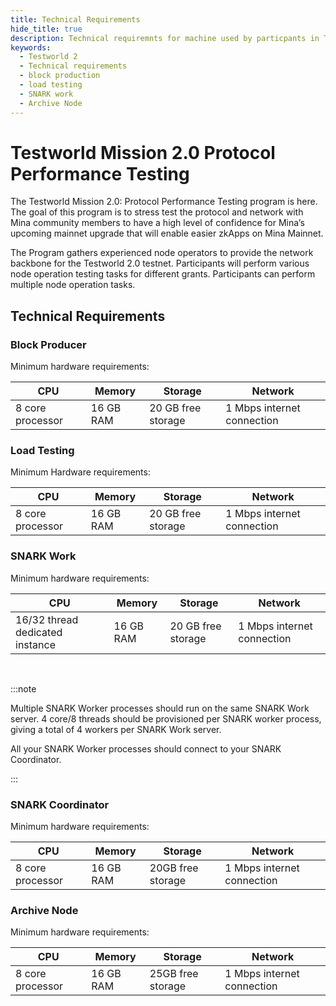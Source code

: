 ```yaml
---
title: Technical Requirements
hide_title: true
description: Technical requiremnts for machine used by particpants in Testworld 2.0
keywords:
  - Testworld 2
  - Technical requirements
  - block production
  - load testing
  - SNARK work
  - Archive Node
---
```


# Testworld Mission 2.0 Protocol Performance Testing
The Testworld Mission 2.0: Protocol Performance Testing program is here. The goal of this program is to stress test the protocol and network with Mina community members to have a high level of confidence for Mina’s upcoming mainnet upgrade that will enable easier zkApps on Mina Mainnet.

The Program gathers experienced node operators to provide the network backbone for the Testworld 2.0 testnet. Participants will perform various node operation testing tasks for different grants. Participants can perform multiple node operation tasks.

## Technical Requirements

### Block Producer
Minimum hardware requirements:

| CPU               | Memory      | Storage           | Network                    |
| ----------------- |------------ |------------------ |--------------------------- |
| 8 core processor  | 16 GB RAM   | 20 GB free storage | 1 Mbps internet connection | 

### Load Testing 
Minimum Hardware requirements:

| CPU               | Memory      | Storage           | Network                    |
| ----------------- |------------ |------------------ |--------------------------- |
| 8 core processor  | 16 GB RAM   | 20 GB free storage | 1 Mbps internet connection | 

### SNARK Work
Minimum hardware requirements:

| CPU               | Memory      | Storage           | Network                    |
| ----------------- |------------ |------------------ |--------------------------- |
| 16/32 thread dedicated instance  | 16 GB RAM   | 20 GB free storage | 1 Mbps internet connection | 

<br />

:::note

Multiple SNARK Worker processes should run on the same SNARK Work server. 4 core/8 threads should be provisioned per SNARK worker process, giving a total of 4 workers per SNARK Work server.

All your SNARK Worker processes should connect to your SNARK Coordinator.

:::

### SNARK Coordinator
Minimum hardware requirements:

| CPU               | Memory      | Storage           | Network                    |
| ----------------- |------------ |------------------ |--------------------------- |
| 8 core processor  | 16 GB RAM   | 20GB free storage | 1 Mbps internet connection | 

### Archive Node
Minimum hardware requirements:

| CPU               | Memory      | Storage           | Network                    |
| ----------------- |------------ |------------------ |--------------------------- |
| 8 core processor  | 16 GB RAM   | 25GB free storage | 1 Mbps internet connection | 


